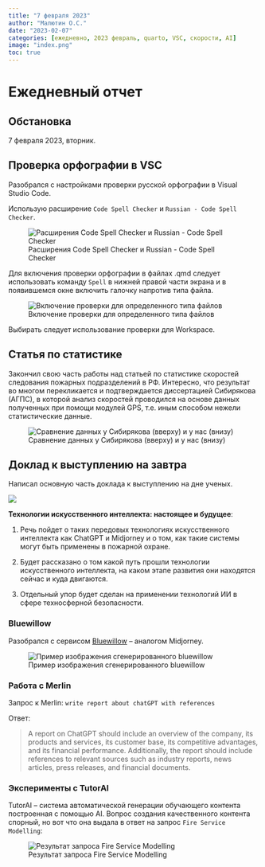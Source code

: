 ```yaml
---
title: "7 февраля 2023"
author: "Малютин О.С."
date: "2023-02-07"
categories: [ежедневно, 2023 февраль, quarto, VSC, скорости, AI]
image: "index.png"
toc: true
---
```


# Ежедневный отчет

## Обстановка

7 февраля 2023, вторник.

## Проверка орфографии в VSC

Разобрался с настройками проверки русской орфографии в Visual Studio Code.

Использую расширение `Code Spell Checker` и `Russian - Code Spell Checker`.

![Расширения Code Spell Checker и Russian - Code Spell Checker](spellchecker.jpeg)

Для включения проверки орфографии в файлах .qmd следует использовать команду `Spell` в нижней правой части экрана и в появившемся окне включить галочку напротив типа файла.

![Включение проверки для определенного типа файлов](spell_qmd_use.png)

Выбирать следует использование проверки для Workspace.

## Статья по статистике

Закончил свою часть работы над статьей по статистике скоростей следования пожарных подразделений в РФ. Интересно, что результат во многом перекликается и подтверждается диссертацией Сибирякова (АГПС), в которой анализ скоростей проводился на основе данных полученных при помощи модулей GPS, т.е. иным способом нежели статистические данные.

![Сравнение данных у Сибирякова (вверху) и у нас (внизу)](sibirakov.jpg){#fig-compare}


## Доклад к выступлению на завтра

Написал основную часть доклада к выступлению на дне ученых.

![](ff.png)

**Технологии искусственного интеллекта: настоящее и будущее**:

1. Речь пойдет о таких передовых технологиях искусственного интеллекта как ChatGPT и Midjorney и о том, как такие системы могут быть применены в пожарной охране.

2. Будет рассказано о том какой путь прошли технологии искусственного интеллекта, на каком этапе развития они находятся сейчас и куда двигаются. 

3. Отдельный упор будет сделан на применении технологий ИИ в сфере техносферной безопасности.

### Bluewillow

Разобрался с сервисом [Bluewillow](bluewillow.ai) -- аналогом Midjorney.

![Пример изображения сгенерированного bluewillow](index.png)

### Работа с Merlin

Запрос к Merlin: `write report about chatGPT with references`

Ответ:

> A report on ChatGPT should include an overview of the company, its products and services, its customer base, its competitive advantages, and its financial performance. Additionally, the report should include references to relevant sources such as industry reports, news articles, press releases, and financial documents.

### Эксперименты с TutorAI

TutorAI -- система автоматической генерации обучающего контента построенная с помощью AI. Вопрос создания качественного контента спорный, но вот что она выдала в ответ на запрос `Fire Service Modelling`:

![Результат запроса Fire Service Modelling](tutorai.png)